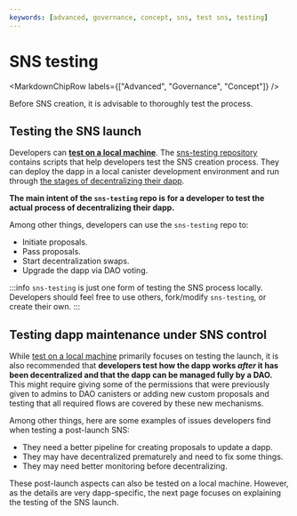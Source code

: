 ```yaml
---
keywords: [advanced, governance, concept, sns, test sns, testing]
---
```



# SNS testing

<MarkdownChipRow labels={["Advanced", "Governance", "Concept"]} />

Before SNS creation, it is advisable to thoroughly test the process.

## Testing the SNS launch

Developers can **[test on a local machine](./testing-locally.mdx)**. The [sns-testing repository](https://github.com/dfinity/sns-testing) contains scripts that help developers test the SNS creation process. They can deploy the dapp in a local canister development environment and run through [the stages of decentralizing their dapp](../launching/launch-summary-1proposal.mdx).

**The main intent of the `sns-testing` repo is for a developer to test the actual process of decentralizing their dapp.**

Among other things, developers can use the `sns-testing` repo to:
- Initiate proposals.
- Pass proposals.
- Start decentralization swaps.
- Upgrade the dapp via DAO voting.

:::info
`sns-testing` is just one form of testing the SNS process locally. Developers should feel free to use others, fork/modify `sns-testing`, or create their own.
:::

## Testing dapp maintenance under SNS control

While [test on a local machine](./testing-locally.mdx) primarily focuses on testing the launch, it is also recommended that **developers test how the dapp works *after* it has been decentralized and that the dapp can be managed fully by a DAO.** This might require giving some of the permissions that were previously given to admins to DAO canisters or adding new custom proposals and testing that all required flows are covered by these new mechanisms.

Among other things, here are some examples of issues developers find when testing a post-launch SNS:
- They need a better pipeline for creating proposals to update a dapp.
- They may have decentralized prematurely and need to fix some things.
- They may need better monitoring before decentralizing.

These post-launch aspects can also be tested on a local machine. However, as the details are very dapp-specific, the next page focuses on explaining the testing of the SNS launch.
